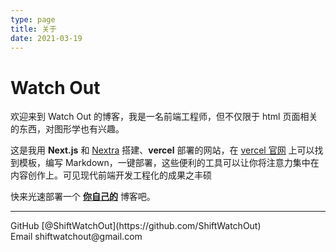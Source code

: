 ```yaml
---
type: page
title: 关于
date: 2021-03-19
---
```


# Watch Out

欢迎来到 Watch Out 的博客，我是一名前端工程师，但不仅限于 html 页面相关的东西，对图形学也有兴趣。

这是我用 **Next.js** 和 [Nextra](https://nextra.vercel.app/) 搭建、**vercel** 部署的网站，在 [vercel 官网](https://vercel.com/) 上可以找到模板，编写 Markdown，一键部署，这些便利的工具可以让你将注意力集中在内容创作上。可见现代前端开发工程化的成果之丰硕

快来光速部署一个 [**你自己的**](https://vercel.com/new/git/external?repository-url=https://github.com/vercel-solutions/nextjs-portfolio-starter&project-name=portfolio&repository-name=portfolio) 博客吧。

---

<div>
  GitHub [@ShiftWatchOut](https://github.com/ShiftWatchOut)
  <br />
  Email shiftwatchout@gmail.com
</div>
